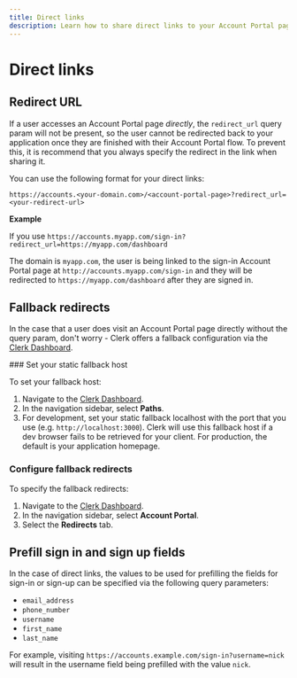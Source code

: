 ```yaml
---
title: Direct links
description: Learn how to share direct links to your Account Portal pages, and how to set up fallback redirects.
---
```


# Direct links

## Redirect URL

If a user accesses an Account Portal page _directly_, the `redirect_url` query param will not be present, so the user cannot be redirected back to your application once they are finished with their Account Portal flow. To prevent this, it is recommend that you always specify the redirect in the link when sharing it.

You can use the following format for your direct links:

`https://accounts.<your-domain.com>/<account-portal-page>?redirect_url=<your-redirect-url>`

**Example**

If you use `https://accounts.myapp.com/sign-in?redirect_url=https://myapp.com/dashboard`

The domain is `myapp.com`, the user is being linked to the sign-in Account Portal page at `http://accounts.myapp.com/sign-in` and they will be redirected to `https://myapp.com/dashboard` after they are signed in.

## Fallback redirects

In the case that a user does visit an Account Portal page directly without the query param, don't worry - Clerk offers a fallback configuration via the [Clerk Dashboard](https://dashboard.clerk.com).

<Steps>
  ### Set your static fallback host

  To set your fallback host:

  1. Navigate to the [Clerk Dashboard](https://dashboard.clerk.com/last-active?path=paths).
  1. In the navigation sidebar, select **Paths**.
  1. For development, set your static fallback localhost with the port that you use (e.g. `http://localhost:3000`). Clerk will use this fallback host if a dev browser fails to be retrieved for your client.
     For production, the default is your application homepage.

  ### Configure fallback redirects

  To specify the fallback redirects:

  1. Navigate to the [Clerk Dashboard](https://dashboard.clerk.com/last-active?path=account-portal).
  1. In the navigation sidebar, select **Account Portal**.
  1. Select the **Redirects** tab.
</Steps>

## Prefill sign in and sign up fields

In the case of direct links, the values to be used for prefilling the fields for sign-in or sign-up can be specified via the following query parameters:

- `email_address`
- `phone_number`
- `username`
- `first_name`
- `last_name`

For example, visiting `https://accounts.example.com/sign-in?username=nick` will result in the username field being prefilled with the value `nick`.
